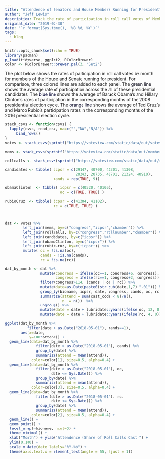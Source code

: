 ```yaml
---
title: "Attendence of Senators and House Members Running for President"
author: "Jeff Lewis"
description: Track the rate of participation in roll call votes of Members of Congress who are running for President in 2020
original_date: "2019-07-30"
date: "`r format(Sys.time(), '%B %d, %Y')`"
tags:
  - blog
---
```


```r
knitr::opts_chunk$set(echo = TRUE)
library(pacman)
p_load(tidyverse, ggplot2, RColorBrewer)
color <- RColorBrewer::brewer.pal(3, "Set2")
```

The plot below shows the rates of participation in roll call votes by month for members of the House and Senate running for president.  For comparison, three colored lines are added to each panel.  The 
<font color="`r color[1]`">green line</font> shows the average rate of participation across the all of these presidential candidates.  The <font color="`r color[3]`">blue line</font> shows the average of Barack Obama's and Hillary Clinton's rates of participation in the corresponding months of the 2008 presidential election cycle.  The <font color="`r color[2]`">orange line</font> shows the average of Ted Cruz's and Marco Rubio's participation rates in the corresponding months of the 2016 presidential election cycle.   


```r
stack_csvs <- function(csvs) {
  lapply(csvs, read_csv, na=c("","NA","N/A")) %>%
     bind_rows()
}
votes <- stack_csvs(sprintf("https://voteview.com/static/data/out/votes/HS%i_votes.csv", 109:116)) 

mems <- stack_csvs(sprintf("https://voteview.com/static/data/out/members/HS%i_members.csv", 109:116))
          
rollcalls <- stack_csvs(sprintf("https://voteview.com/static/data/out/rollcalls/HS%i_rollcalls.csv", 109:116))
```

```r
candidates <- tibble( icpsr = c(29147, 40700, 41301, 41308, 
                                20343, 20735, 41701, 21324, 40910),
                      cands = rep(TRUE, 9))

obamaClinton  <- tibble( icpsr = c(40520, 40105), 
                         oc = c(TRUE, TRUE) )

rubioCruz  <- tibble( icpsr = c(41304, 41102), 
                      rc = c(TRUE, TRUE) )



dat <- votes %>%
        left_join(mems, by=c("congress","icpsr","chamber")) %>% 
        left_join(rollcalls, by=c("congress","rollnumber","chamber")) %>%
        left_join(candidates, by=c("icpsr")) %>%
        left_join(obamaClinton, by=c("icpsr")) %>%
        left_join(rubioCruz, by=c("icpsr")) %>%
        mutate( oc = !is.na(oc), 
                cands = !is.na(cands),
                rc = !is.na(rc))
```

```r
dat_by_month <- dat %>% 
                mutate(congress = ifelse(oc==1, congress+6, congress),
                       congress = ifelse(rc==1, congress+2, congress)) %>%
                filter(congress>114, (cands | oc | rc)) %>%
                mutate(date=as.Date(paste0(str_sub(date,1,7),"-01"))) %>%
                group_by(bioname, icpsr, date, congress, cands, oc, rc) %>%
                summarize(attend = sum(cast_code < 8)/n(),
                          n  = n())  %>%
                ungroup() %>%
                mutate(date = date + lubridate::years(ifelse(oc, 12, 0)))  %>%
                mutate(date = date + lubridate::years(ifelse(rc, 4, 0))) 
```

```r

ggplot(dat_by_month %>% 
          filter(date > as.Date("2018-05-01"), cands==1), 
       aes(x=date, 
           y=100*attend)) +
  geom_line(data=dat_by_month %>% 
              filter(date > as.Date("2018-05-01"), cands) %>%
              group_by(date) %>%
              summarize(attend = mean(attend)),
            color=color[1], size=0.5, alpha=0.4) + 
  geom_line(data=dat_by_month %>% 
              filter(date > as.Date("2018-05-01"), oc,
                     date <= Sys.Date()) %>%
              group_by(date) %>%
              summarize(attend = mean(attend)),
            color=color[3], size=0.5, alpha=0.4) + 
  geom_line(data=dat_by_month %>% 
              filter(date > as.Date("2018-05-01"), rc,
                     date <= Sys.Date()) %>%
              group_by(date) %>%
              summarize(attend = mean(attend)),
            color=color[2], size=0.5, alpha=0.4) + 
  geom_line() + 
  geom_point() + 
  facet_wrap(~bioname, ncol=3) + 
  theme_minimal() +
  xlab("Month") + ylab("Attendence (Share of Roll Calls Cast)") +
  ylim(0,100) +
  scale_x_date(date_labels="%Y-%b") +
  theme(axis.text.x = element_text(angle = 55, hjust = 1)) 
```
